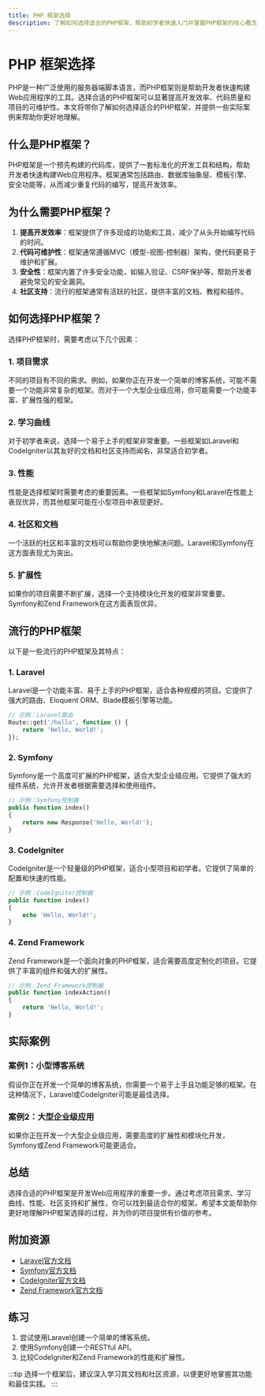 ```yaml
---
title: PHP 框架选择
description: 了解如何选择适合的PHP框架，帮助初学者快速入门并掌握PHP框架的核心概念。
---
```


# PHP 框架选择

PHP是一种广泛使用的服务器端脚本语言，而PHP框架则是帮助开发者快速构建Web应用程序的工具。选择合适的PHP框架可以显著提高开发效率、代码质量和项目的可维护性。本文将带你了解如何选择适合的PHP框架，并提供一些实际案例来帮助你更好地理解。

## 什么是PHP框架？

PHP框架是一个预先构建的代码库，提供了一套标准化的开发工具和结构，帮助开发者快速构建Web应用程序。框架通常包括路由、数据库抽象层、模板引擎、安全功能等，从而减少重复代码的编写，提高开发效率。

## 为什么需要PHP框架？

1. **提高开发效率**：框架提供了许多现成的功能和工具，减少了从头开始编写代码的时间。
2. **代码可维护性**：框架通常遵循MVC（模型-视图-控制器）架构，使代码更易于维护和扩展。
3. **安全性**：框架内置了许多安全功能，如输入验证、CSRF保护等，帮助开发者避免常见的安全漏洞。
4. **社区支持**：流行的框架通常有活跃的社区，提供丰富的文档、教程和插件。

## 如何选择PHP框架？

选择PHP框架时，需要考虑以下几个因素：

### 1. 项目需求

不同的项目有不同的需求。例如，如果你正在开发一个简单的博客系统，可能不需要一个功能非常复杂的框架。而对于一个大型企业级应用，你可能需要一个功能丰富、扩展性强的框架。

### 2. 学习曲线

对于初学者来说，选择一个易于上手的框架非常重要。一些框架如Laravel和CodeIgniter以其友好的文档和社区支持而闻名，非常适合初学者。

### 3. 性能

性能是选择框架时需要考虑的重要因素。一些框架如Symfony和Laravel在性能上表现优异，而其他框架可能在小型项目中表现更好。

### 4. 社区和文档

一个活跃的社区和丰富的文档可以帮助你更快地解决问题。Laravel和Symfony在这方面表现尤为突出。

### 5. 扩展性

如果你的项目需要不断扩展，选择一个支持模块化开发的框架非常重要。Symfony和Zend Framework在这方面表现优异。

## 流行的PHP框架

以下是一些流行的PHP框架及其特点：

### 1. Laravel

Laravel是一个功能丰富、易于上手的PHP框架，适合各种规模的项目。它提供了强大的路由、Eloquent ORM、Blade模板引擎等功能。

```php
// 示例：Laravel路由
Route::get('/hello', function () {
    return 'Hello, World!';
});
```

### 2. Symfony

Symfony是一个高度可扩展的PHP框架，适合大型企业级应用。它提供了强大的组件系统，允许开发者根据需要选择和使用组件。

```php
// 示例：Symfony控制器
public function index()
{
    return new Response('Hello, World!');
}
```

### 3. CodeIgniter

CodeIgniter是一个轻量级的PHP框架，适合小型项目和初学者。它提供了简单的配置和快速的性能。

```php
// 示例：CodeIgniter控制器
public function index()
{
    echo 'Hello, World!';
}
```

### 4. Zend Framework

Zend Framework是一个面向对象的PHP框架，适合需要高度定制化的项目。它提供了丰富的组件和强大的扩展性。

```php
// 示例：Zend Framework控制器
public function indexAction()
{
    return 'Hello, World!';
}
```

## 实际案例

### 案例1：小型博客系统

假设你正在开发一个简单的博客系统，你需要一个易于上手且功能足够的框架。在这种情况下，Laravel或CodeIgniter可能是最佳选择。

### 案例2：大型企业级应用

如果你正在开发一个大型企业级应用，需要高度的扩展性和模块化开发，Symfony或Zend Framework可能更适合。

## 总结

选择合适的PHP框架是开发Web应用程序的重要一步。通过考虑项目需求、学习曲线、性能、社区支持和扩展性，你可以找到最适合你的框架。希望本文能帮助你更好地理解PHP框架选择的过程，并为你的项目提供有价值的参考。

## 附加资源

- [Laravel官方文档](https://laravel.com/docs)
- [Symfony官方文档](https://symfony.com/doc/current/index.html)
- [CodeIgniter官方文档](https://codeigniter.com/user_guide)
- [Zend Framework官方文档](https://framework.zend.com/manual/)

## 练习

1. 尝试使用Laravel创建一个简单的博客系统。
2. 使用Symfony创建一个RESTful API。
3. 比较CodeIgniter和Zend Framework的性能和扩展性。

:::tip
选择一个框架后，建议深入学习其文档和社区资源，以便更好地掌握其功能和最佳实践。
:::